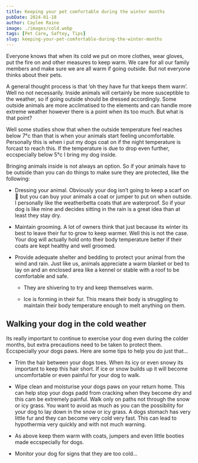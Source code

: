 ---
title: Keeping your pet comfortable during the winter months
pubDate: 2024-01-18
author: Caylee Raine
image: ./images/cold.webp
tags: [Pet Care, Saftey, Tips]
slug: keeping-your-pet-comfortable-during-the-winter-months
---

Everyone knows that when its cold we put on more clothes, wear gloves, put the fire on and other measures to keep warm. We care for all our family members and make sure we are all warm if going outside. But not everyone thinks about their pets.

A general thought process is that ‘oh they have fur that keeps them warm’. Well no not necessarily. Inside animals will certainly be more susceptible to the weather, so if going outside should be dressed accordingly. Some outside animals are more acclimatised to the elements and can handle more extreme weather however there is a point when its too much. But what is that point?

Well some studies show that when the outside temperature feel reaches below 7°c than that is when your animals start feeling uncomfortable. Personally this is when i put my dogs coat on if the night temperature is forcast to reach this. If the temperature is due to drop even further, eccspecially below 5°c I bring my dog inside.

Bringing animals inside is not always an option. So if your animals have to be outside than you can do things to make sure they are protected, like the following:

- Dressing your animal. Obviously your dog isn’t going to keep a scarf on 🤣 but you can buy your animals a coat or jumper to put on when outside. I personally like the weatherbetta coats that are waterproof. So if your dog is like mine and decides sitting in the rain is a great idea than at least they stay dry. 

- Maintain grooming. A lot of owners think that just because its winter its best to leave their fur to grow to keep warmer. Well this is not the case. Your dog will actually hold onto their body temperature better if their coats are kept healthy and well groomed.

* Provide adequate shelter and bedding to protect your animal from the wind and rain. Just like us, animals appreciate a warm blanket or bed to lay on and an enclosed area like a kennel or stable with a roof to be comfortable and safe.

  * They are shivering to try and keep themselves warm.

  * Ice is forming in their fur. This means their body is struggling to maintain their body temperature enough to melt anything on them.

## **Walking your dog in the cold weather**

Its really important to continue to exercise your dog even during the colder months, but extra precautions need to be taken to protect them. Eccspecially your dogs paws. Here are some tips to help you do just that…

- Trim the hair between your dogs toes. When its icy or even snowy its important to keep this hair short. If ice or snow builds up it will become uncomfortable or even painful for your dog to walk.

- Wipe clean and moisturise your dogs paws on your return home. This can help stop your dogs padd from cracking when they become dry and this cam be extremely painful.
  Walk only on paths not through the snow or icy grass. You want to avoid as much as you can the possibility for your dog to lay down in the snow or icy grass. A dogs stomach has very little fur and they can become very cold very fast. This can lead to hypothermia very quickly and with not much warning.

- As above keep them warm with coats, jumpers and even little booties made eccspecially for dogs.

- Monitor your dog for signs that they are too cold…
